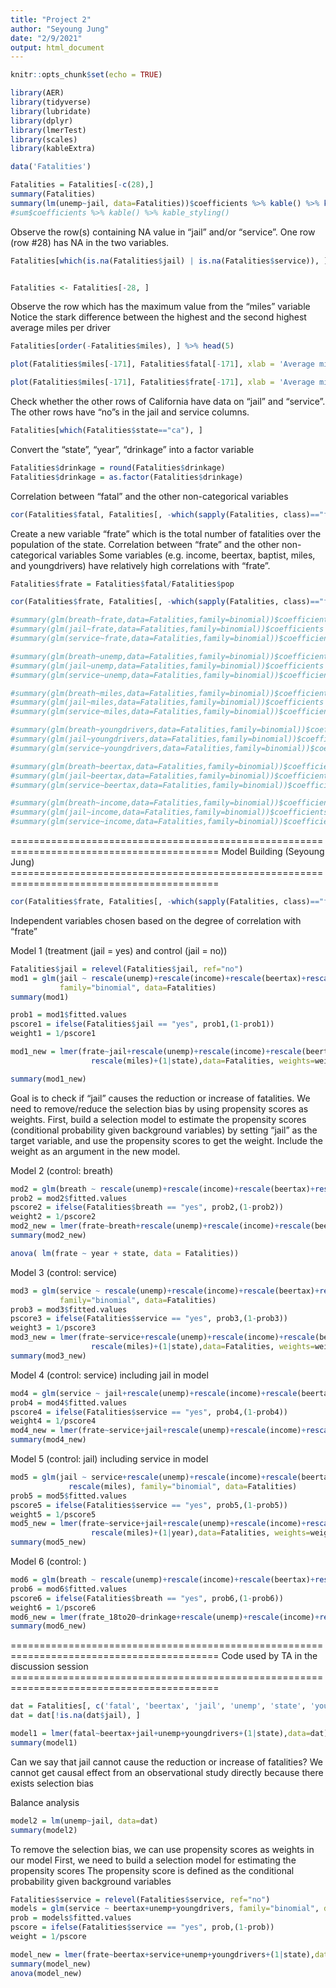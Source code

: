 ```yaml
---
title: "Project 2"
author: "Seyoung Jung"
date: "2/9/2021"
output: html_document
---
```


```r
knitr::opts_chunk$set(echo = TRUE)
```



```r
library(AER)
library(tidyverse)
library(lubridate)
library(dplyr)
library(lmerTest)
library(scales)
library(kableExtra)
```


```r
data('Fatalities')
```


```r
Fatalities = Fatalities[-c(28),]
summary(Fatalities)
summary(lm(unemp~jail, data=Fatalities))$coefficients %>% kable() %>% kable_styling()
#sum$coefficients %>% kable() %>% kable_styling()
```

Observe the row(s) containing NA value in "jail" and/or "service".
One row (row #28) has NA in the two variables.
```r
Fatalities[which(is.na(Fatalities$jail) | is.na(Fatalities$service)), ]


Fatalities <- Fatalities[-28, ]
```


Observe the row which has the maximum value from the "miles" variable
Notice the stark difference between the highest and the second highest average miles per driver 
```r
Fatalities[order(-Fatalities$miles), ] %>% head(5)

plot(Fatalities$miles[-171], Fatalities$fatal[-171], xlab = 'Average miles per driver', ylab = 'The number of fatalities' )

plot(Fatalities$miles[-171], Fatalities$frate[-171], xlab = 'Average miles per driver', ylab = 'Fatality rate' )
```


Check whether the other rows of California have data on "jail" and "service".
The other rows have "no"s in the jail and service columns. 
```r
Fatalities[which(Fatalities$state=="ca"), ]
```


Convert the "state", "year", "drinkage" into a factor variable
```r
Fatalities$drinkage = round(Fatalities$drinkage)
Fatalities$drinkage = as.factor(Fatalities$drinkage)
```


Correlation between "fatal" and the other non-categorical variables
```r
cor(Fatalities$fatal, Fatalities[, -which(sapply(Fatalities, class)=="factor")])
```


Create a new variable "frate" which is the total number of fatalities over the population of the state. 
Correlation between "frate" and the other non-categorical variables
Some variables (e.g. income, beertax, baptist, miles, and youngdrivers) have relatively high correlations with "frate".
```r
Fatalities$frate = Fatalities$fatal/Fatalities$pop

cor(Fatalities$frate, Fatalities[, -which(sapply(Fatalities, class)=="factor")])
```








```r
#summary(glm(breath~frate,data=Fatalities,family=binomial))$coefficients # breath vs. frate
#summary(glm(jail~frate,data=Fatalities,family=binomial))$coefficients # jail vs. frate
#summary(glm(service~frate,data=Fatalities,family=binomial))$coefficients # service vs. frate

#summary(glm(breath~unemp,data=Fatalities,family=binomial))$coefficients # breath vs. unemp
#summary(glm(jail~unemp,data=Fatalities,family=binomial))$coefficients # jail vs. unemp
#summary(glm(service~unemp,data=Fatalities,family=binomial))$coefficients # service vs. unemp

#summary(glm(breath~miles,data=Fatalities,family=binomial))$coefficients # breath vs. miles
#summary(glm(jail~miles,data=Fatalities,family=binomial))$coefficients # jail vs. miles
#summary(glm(service~miles,data=Fatalities,family=binomial))$coefficients # service vs. miles

#summary(glm(breath~youngdrivers,data=Fatalities,family=binomial))$coefficients # breath vs. youngdrivers
#summary(glm(jail~youngdrivers,data=Fatalities,family=binomial))$coefficients # jail vs. youngdrivers
#summary(glm(service~youngdrivers,data=Fatalities,family=binomial))$coefficients # service vs. youngdrivers

#summary(glm(breath~beertax,data=Fatalities,family=binomial))$coefficients # breath vs. beertax
#summary(glm(jail~beertax,data=Fatalities,family=binomial))$coefficients # jail vs. beertax
#summary(glm(service~beertax,data=Fatalities,family=binomial))$coefficients # service vs. beertax

#summary(glm(breath~income,data=Fatalities,family=binomial))$coefficients # breath vs. income
#summary(glm(jail~income,data=Fatalities,family=binomial))$coefficients # jail vs. income
#summary(glm(service~income,data=Fatalities,family=binomial))$coefficients # service vs. income
```






==========================================================================================
                              Model Building (Seyoung Jung)
==========================================================================================

```r
cor(Fatalities$frate, Fatalities[, -which(sapply(Fatalities, class)=="factor")])
```
Independent variables chosen based on the degree of correlation with "frate"






Model 1 (treatment (jail = yes) and control (jail = no))

```r
Fatalities$jail = relevel(Fatalities$jail, ref="no")
mod1 = glm(jail ~ rescale(unemp)+rescale(income)+rescale(beertax)+rescale(youngdrivers)+rescale(miles),
           family="binomial", data=Fatalities)
summary(mod1)
```


```r
prob1 = mod1$fitted.values
pscore1 = ifelse(Fatalities$jail == "yes", prob1,(1-prob1))
weight1 = 1/pscore1

mod1_new = lmer(frate~jail+rescale(unemp)+rescale(income)+rescale(beertax)+rescale(youngdrivers)+
                  rescale(miles)+(1|state),data=Fatalities, weights=weight1)

summary(mod1_new)
```
Goal is to check if "jail" causes the reduction or increase of fatalities. We need to remove/reduce the selection bias by using propensity scores as weights. First, build a selection model to estimate the propensity scores (conditional probability given background variables) by setting "jail" as the target variable, and use the propensity scores to get the weight. Include the weight as an argument in the new model. 










Model 2 (control: breath)
```r
mod2 = glm(breath ~ rescale(unemp)+rescale(income)+rescale(beertax)+rescale(youngdrivers)+rescale(miles), family="binomial", data=Fatalities)
prob2 = mod2$fitted.values
pscore2 = ifelse(Fatalities$breath == "yes", prob2,(1-prob2))
weight2 = 1/pscore2
mod2_new = lmer(frate~breath+rescale(unemp)+rescale(income)+rescale(beertax)+rescale(youngdrivers)+rescale(miles)+(1|state),data=Fatalities, weights=weight2)
summary(mod2_new)

anova( lm(frate ~ year + state, data = Fatalities))
```






Model 3 (control: service)
```r
mod3 = glm(service ~ rescale(unemp)+rescale(income)+rescale(beertax)+rescale(youngdrivers)+rescale(miles),
           family="binomial", data=Fatalities)
prob3 = mod3$fitted.values
pscore3 = ifelse(Fatalities$service == "yes", prob3,(1-prob3))
weight3 = 1/pscore3
mod3_new = lmer(frate~service+rescale(unemp)+rescale(income)+rescale(beertax)+rescale(youngdrivers)+
                  rescale(miles)+(1|state),data=Fatalities, weights=weight3)
summary(mod3_new)
```




Model 4 (control: service) including jail in model
```r
mod4 = glm(service ~ jail+rescale(unemp)+rescale(income)+rescale(beertax)+rescale(youngdrivers)+rescale(miles), family="binomial", data=Fatalities)
prob4 = mod4$fitted.values
pscore4 = ifelse(Fatalities$service == "yes", prob4,(1-prob4))
weight4 = 1/pscore4
mod4_new = lmer(frate~service+jail+rescale(unemp)+rescale(income)+rescale(beertax)+rescale(youngdrivers)+rescale(miles)+(1|year),data=Fatalities, weights=weight4)
summary(mod4_new)
```



Model 5 (control: jail) including service in model
```r
mod5 = glm(jail ~ service+rescale(unemp)+rescale(income)+rescale(beertax)+rescale(youngdrivers)+
             rescale(miles), family="binomial", data=Fatalities)
prob5 = mod5$fitted.values
pscore5 = ifelse(Fatalities$service == "yes", prob5,(1-prob5))
weight5 = 1/pscore5
mod5_new = lmer(frate~service+jail+rescale(unemp)+rescale(income)+rescale(beertax)+rescale(youngdrivers)+
                  rescale(miles)+(1|year),data=Fatalities, weights=weight5)
summary(mod5_new)
```




Model 6 (control: )
```r
mod6 = glm(breath ~ rescale(unemp)+rescale(income)+rescale(beertax)+rescale(youngdrivers)+rescale(miles), family="binomial", data=Fatalities)
prob6 = mod6$fitted.values
pscore6 = ifelse(Fatalities$breath == "yes", prob6,(1-prob6))
weight6 = 1/pscore6
mod6_new = lmer(frate_18to20~drinkage+rescale(unemp)+rescale(income)+rescale(beertax)+rescale(youngdrivers)+rescale(miles)+(1|state)+(1|year),data=Fatalities, weights=weight6)
summary(mod6_new)
```


















==========================================================================================
                    Code used by TA in the discussion session
==========================================================================================


```r
dat = Fatalities[, c('fatal', 'beertax', 'jail', 'unemp', 'state', 'youngdrivers')]
dat = dat[!is.na(dat$jail), ]

model1 = lmer(fatal~beertax+jail+unemp+youngdrivers+(1|state),data=dat)
summary(model1)
```
Can we say that jail cannot cause the reduction or increase of fatalities?
We cannot get causal effect from an observational study directly because there exists selection bias

Balance analysis
```r
model2 = lm(unemp~jail, data=dat)
summary(model2)
```

To remove the selection bias, we can use propensity scores as weights in our model
First, we need to build a selection model for estimating the propensity scores
The propensity score is defined as the conditional probability given background variables
```r
Fatalities$service = relevel(Fatalities$service, ref="no")
models = glm(service ~ beertax+unemp+youngdrivers, family="binomial", data=Fatalities)
prob = models$fitted.values
pscore = ifelse(Fatalities$service == "yes", prob,(1-prob))
weight = 1/pscore

model_new = lmer(frate~beertax+service+unemp+youngdrivers+(1|state),data=Fatalities, weights=weight)
summary(model_new)
anova(model_new)
```





